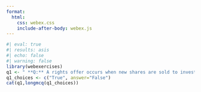 ```yaml
---
format:
  html:
    css: webex.css
    include-after-body: webex.js
---
```



```r
#| eval: true
#| results: asis
#| echo: false
#| warning: false
library(webexercises)
q1 <- " **Q:** A rights offer occurs when new shares are sold to investors at large."
q1_choices <- c("True", answer="False")
cat(q1,longmcq(q1_choices))
```
